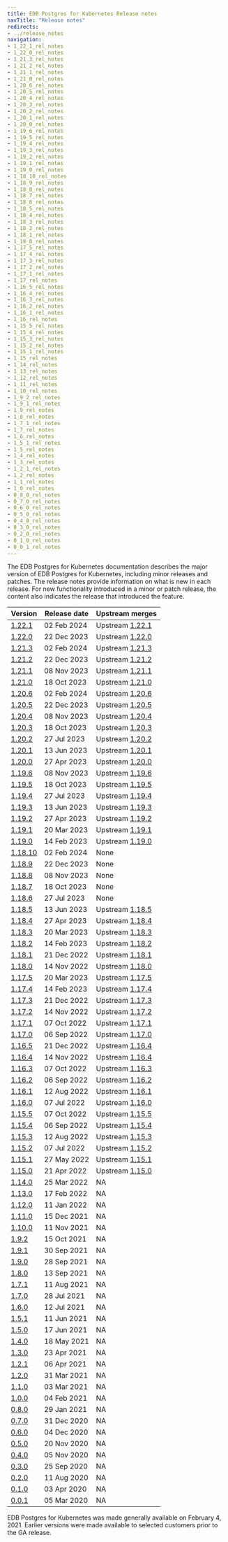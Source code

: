 ```yaml
---
title: EDB Postgres for Kubernetes Release notes
navTitle: "Release notes"
redirects:
- ../release_notes
navigation:
- 1_22_1_rel_notes
- 1_22_0_rel_notes
- 1_21_3_rel_notes
- 1_21_2_rel_notes
- 1_21_1_rel_notes
- 1_21_0_rel_notes
- 1_20_6_rel_notes
- 1_20_5_rel_notes
- 1_20_4_rel_notes
- 1_20_3_rel_notes
- 1_20_2_rel_notes
- 1_20_1_rel_notes
- 1_20_0_rel_notes
- 1_19_6_rel_notes
- 1_19_5_rel_notes
- 1_19_4_rel_notes
- 1_19_3_rel_notes
- 1_19_2_rel_notes
- 1_19_1_rel_notes
- 1_19_0_rel_notes
- 1_18_10_rel_notes
- 1_18_9_rel_notes
- 1_18_8_rel_notes
- 1_18_7_rel_notes
- 1_18_6_rel_notes
- 1_18_5_rel_notes
- 1_18_4_rel_notes
- 1_18_3_rel_notes
- 1_18_2_rel_notes
- 1_18_1_rel_notes
- 1_18_0_rel_notes
- 1_17_5_rel_notes
- 1_17_4_rel_notes
- 1_17_3_rel_notes
- 1_17_2_rel_notes
- 1_17_1_rel_notes
- 1_17_rel_notes
- 1_16_5_rel_notes
- 1_16_4_rel_notes
- 1_16_3_rel_notes
- 1_16_2_rel_notes
- 1_16_1_rel_notes
- 1_16_rel_notes
- 1_15_5_rel_notes
- 1_15_4_rel_notes
- 1_15_3_rel_notes
- 1_15_2_rel_notes
- 1_15_1_rel_notes
- 1_15_rel_notes
- 1_14_rel_notes
- 1_13_rel_notes
- 1_12_rel_notes
- 1_11_rel_notes
- 1_10_rel_notes
- 1_9_2_rel_notes
- 1_9_1_rel_notes
- 1_9_rel_notes
- 1_8_rel_notes
- 1_7_1_rel_notes
- 1_7_rel_notes
- 1_6_rel_notes
- 1_5_1_rel_notes
- 1_5_rel_notes
- 1_4_rel_notes
- 1_3_rel_notes
- 1_2_1_rel_notes
- 1_2_rel_notes
- 1_1_rel_notes
- 1_0_rel_notes
- 0_8_0_rel_notes
- 0_7_0_rel_notes
- 0_6_0_rel_notes
- 0_5_0_rel_notes
- 0_4_0_rel_notes
- 0_3_0_rel_notes
- 0_2_0_rel_notes
- 0_1_0_rel_notes
- 0_0_1_rel_notes
---
```


The EDB Postgres for Kubernetes documentation describes the major version of EDB Postgres for Kubernetes, including minor releases and patches. The release notes provide information on what is new in each release. For new functionality introduced in a minor or patch release, the content also indicates the release that introduced the feature.

|          Version           | Release date |                                       Upstream merges                                       |
| -------------------------- | ------------ | ------------------------------------------------------------------------------------------- |
| [1.22.1](1_22_1_rel_notes) | 02 Feb 2024  | Upstream [1.22.1](https://cloudnative-pg.io/documentation/1.22/release_notes/v1.22/) |
| [1.22.0](1_22_0_rel_notes) | 22 Dec 2023  | Upstream [1.22.0](https://cloudnative-pg.io/documentation/1.22/release_notes/v1.22/) |
| [1.21.3](1_21_3_rel_notes) | 02 Feb 2024  | Upstream [1.21.3](https://cloudnative-pg.io/documentation/1.21/release_notes/v1.21/) |
| [1.21.2](1_21_2_rel_notes) | 22 Dec 2023  | Upstream [1.21.2](https://cloudnative-pg.io/documentation/1.21/release_notes/v1.21/) |
| [1.21.1](1_21_1_rel_notes) | 08 Nov 2023  | Upstream [1.21.1](https://cloudnative-pg.io/documentation/1.21/release_notes/v1.21/) |
| [1.21.0](1_21_0_rel_notes) | 18 Oct 2023  | Upstream [1.21.0](https://cloudnative-pg.io/documentation/1.21/release_notes/v1.21/) |
| [1.20.6](1_20_6_rel_notes) | 02 Feb 2024  | Upstream [1.20.6](https://cloudnative-pg.io/documentation/1.20/release_notes/v1.20/) |
| [1.20.5](1_20_5_rel_notes) | 22 Dec 2023  | Upstream [1.20.5](https://cloudnative-pg.io/documentation/1.20/release_notes/v1.20/) |
| [1.20.4](1_20_4_rel_notes) | 08 Nov 2023  | Upstream [1.20.4](https://cloudnative-pg.io/documentation/1.20/release_notes/v1.20/) |
| [1.20.3](1_20_3_rel_notes) | 18 Oct 2023  | Upstream [1.20.3](https://cloudnative-pg.io/documentation/1.20/release_notes/v1.20/) |
| [1.20.2](1_20_2_rel_notes) | 27 Jul 2023  | Upstream [1.20.2](https://cloudnative-pg.io/documentation/1.20/release_notes/v1.20/) |
| [1.20.1](1_20_1_rel_notes) | 13 Jun 2023  | Upstream [1.20.1](https://cloudnative-pg.io/documentation/1.20/release_notes/v1.20/) |
| [1.20.0](1_20_0_rel_notes) | 27 Apr 2023  | Upstream [1.20.0](https://cloudnative-pg.io/documentation/1.20/release_notes/v1.20/) |
| [1.19.6](1_19_6_rel_notes) | 08 Nov 2023  | Upstream [1.19.6](https://cloudnative-pg.io/documentation/1.19/release_notes/v1.19/) |
| [1.19.5](1_19_5_rel_notes) | 18 Oct 2023  | Upstream [1.19.5](https://cloudnative-pg.io/documentation/1.19/release_notes/v1.19/) |
| [1.19.4](1_19_4_rel_notes) | 27 Jul 2023  | Upstream [1.19.4](https://cloudnative-pg.io/documentation/1.19/release_notes/v1.19/) |
| [1.19.3](1_19_3_rel_notes) | 13 Jun 2023  | Upstream [1.19.3](https://cloudnative-pg.io/documentation/1.19/release_notes/v1.19/) |
| [1.19.2](1_19_2_rel_notes) | 27 Apr 2023  | Upstream [1.19.2](https://cloudnative-pg.io/documentation/1.19/release_notes/v1.19/) |
| [1.19.1](1_19_1_rel_notes) | 20 Mar 2023  | Upstream [1.19.1](https://cloudnative-pg.io/documentation/1.19/release_notes/v1.19/) |
| [1.19.0](1_19_0_rel_notes) | 14 Feb 2023  | Upstream [1.19.0](https://cloudnative-pg.io/documentation/1.19/release_notes/v1.19/) |
| [1.18.10](1_18_10_rel_notes) | 02 Feb 2024 | None |
| [1.18.9](1_18_9_rel_notes) | 22 Dec 2023 | None |
| [1.18.8](1_18_8_rel_notes) | 08 Nov 2023 | None |
| [1.18.7](1_18_7_rel_notes) | 18 Oct 2023 | None |
| [1.18.6](1_18_6_rel_notes) | 27 Jul 2023 | None |
| [1.18.5](1_18_5_rel_notes) | 13 Jun 2023 | Upstream [1.18.5](https://cloudnative-pg.io/documentation/1.18/release_notes/v1.18/) |
| [1.18.4](1_18_4_rel_notes) | 27 Apr 2023 | Upstream [1.18.4](https://cloudnative-pg.io/documentation/1.18/release_notes/v1.18/) |
| [1.18.3](1_18_3_rel_notes) | 20 Mar 2023  | Upstream [1.18.3](https://cloudnative-pg.io/documentation/1.18/release_notes/v1.18/) |
| [1.18.2](1_18_2_rel_notes) | 14 Feb 2023  | Upstream [1.18.2](https://cloudnative-pg.io/documentation/1.18/release_notes/v1.18/) |
| [1.18.1](1_18_1_rel_notes) | 21 Dec 2022  | Upstream [1.18.1](https://cloudnative-pg.io/documentation/1.18/release_notes/v1.18/) |
| [1.18.0](1_18_0_rel_notes) | 14 Nov 2022  | Upstream [1.18.0](https://cloudnative-pg.io/documentation/1.18/release_notes/v1.18/) |
| [1.17.5](1_17_5_rel_notes) | 20 Mar 2023  | Upstream [1.17.5](https://cloudnative-pg.io/documentation/1.17/release_notes/v1.17/) |
| [1.17.4](1_17_4_rel_notes) | 14 Feb 2023  | Upstream [1.17.4](https://cloudnative-pg.io/documentation/1.17/release_notes/v1.17/) |
| [1.17.3](1_17_3_rel_notes) | 21 Dec 2022  | Upstream [1.17.3](https://cloudnative-pg.io/documentation/1.17/release_notes/v1.17/) |
| [1.17.2](1_17_2_rel_notes) | 14 Nov 2022  | Upstream [1.17.2](https://cloudnative-pg.io/documentation/1.17/release_notes/v1.17/) |
| [1.17.1](1_17_1_rel_notes) | 07 Oct 2022  | Upstream [1.17.1](https://cloudnative-pg.io/documentation/1.17/release_notes/v1.17/) |
| [1.17.0](1_17_rel_notes)   | 06 Sep 2022  | Upstream [1.17.0](https://cloudnative-pg.io/documentation/1.17/release_notes/v1.17/) |
| [1.16.5](1_16_5_rel_notes) | 21 Dec 2022 | Upstream [1.16.4](https://cloudnative-pg.io/documentation/1.16/release_notes/v1.16/) |
| [1.16.4](1_16_4_rel_notes) | 14 Nov 2022 | Upstream [1.16.4](https://cloudnative-pg.io/documentation/1.16/release_notes/v1.16/) |
| [1.16.3](1_16_3_rel_notes) | 07 Oct 2022  | Upstream [1.16.3](https://cloudnative-pg.io/documentation/1.16/release_notes/v1.16/) |
| [1.16.2](1_16_2_rel_notes) | 06 Sep 2022  | Upstream [1.16.2](https://cloudnative-pg.io/documentation/1.16/release_notes/v1.16/) |
| [1.16.1](1_16_1_rel_notes) | 12 Aug 2022 | Upstream [1.16.1](https://cloudnative-pg.io/documentation/1.16/release_notes/v1.16/) |
| [1.16.0](1_16_rel_notes)   | 07 Jul 2022 | Upstream [1.16.0](https://cloudnative-pg.io/documentation/1.16/release_notes/v1.16) |
| [1.15.5](1_15_5_rel_notes) | 07 Oct 2022  | Upstream [1.15.5](https://cloudnative-pg.io/documentation/1.15/release_notes/v1.15) |
| [1.15.4](1_15_4_rel_notes) | 06 Sep 2022  | Upstream [1.15.4](https://cloudnative-pg.io/documentation/1.15/release_notes/v1.15) |
| [1.15.3](1_15_3_rel_notes) | 12 Aug 2022 | Upstream [1.15.3](https://cloudnative-pg.io/documentation/1.15/release_notes/v1.15) |
| [1.15.2](1_15_2_rel_notes) | 07 Jul 2022 | Upstream [1.15.2](https://cloudnative-pg.io/documentation/1.15/release_notes/v1.15) |
| [1.15.1](1_15_1_rel_notes) | 27 May 2022 | Upstream [1.15.1](https://cloudnative-pg.io/documentation/1.15/release_notes/v1.15) |
| [1.15.0](1_15_rel_notes)   | 21 Apr 2022 | Upstream [1.15.0](https://cloudnative-pg.io/documentation/1.15/release_notes/v1.15) |
| [1.14.0](1_14_rel_notes)   | 25 Mar 2022 | NA                                                                                          |
| [1.13.0](1_13_rel_notes)   | 17 Feb 2022 | NA                                                                                          |
| [1.12.0](1_12_rel_notes)   | 11 Jan 2022 | NA                                                                                          |
| [1.11.0](1_11_rel_notes)   | 15 Dec 2021 | NA                                                                                          |
| [1.10.0](1_10_rel_notes)   | 11 Nov 2021 | NA                                                                                          |
| [1.9.2](1_9_2_rel_notes)   | 15 Oct 2021 | NA                                                                                          |
| [1.9.1](1_9_1_rel_notes)   | 30 Sep 2021 | NA                                                                                          |
| [1.9.0](1_9_rel_notes)     | 28 Sep 2021 | NA                                                                                          |
| [1.8.0](1_8_rel_notes)     | 13 Sep 2021 | NA                                                                                          |
| [1.7.1](1_7_1_rel_notes)   | 11 Aug 2021 | NA                                                                                          |
| [1.7.0](1_7_rel_notes)     | 28 Jul 2021 | NA                                                                                          |
| [1.6.0](1_6_rel_notes)     | 12 Jul 2021 | NA                                                                                          |
| [1.5.1](1_5_1_rel_notes)   | 11 Jun 2021 | NA                                                                                          |
| [1.5.0](1_5_rel_notes)     | 17 Jun 2021 | NA                                                                                          |
| [1.4.0](1_4_rel_notes)     | 18 May 2021 | NA                                                                                          |
| [1.3.0](1_3_rel_notes)     | 23 Apr 2021 | NA                                                                                          |
| [1.2.1](1_2_1_rel_notes)   | 06 Apr 2021 | NA                                                                                          |
| [1.2.0](1_2_rel_notes)     | 31 Mar 2021 | NA                                                                                          |
| [1.1.0](1_1_rel_notes)     | 03 Mar 2021 | NA                                                                                          |
| [1.0.0](1_0_rel_notes)     | 04 Feb 2021 | NA                                                                                          |
| [0.8.0](0_8_0_rel_notes)   | 29 Jan 2021 | NA                                                                                          |
| [0.7.0](0_7_0_rel_notes)   | 31 Dec 2020 | NA                                                                                          |
| [0.6.0](0_6_0_rel_notes)   | 04 Dec 2020 | NA                                                                                          |
| [0.5.0](0_5_0_rel_notes)   | 20 Nov 2020 | NA                                                                                          |
| [0.4.0](0_4_0_rel_notes)   | 05 Nov 2020 | NA                                                                                          |
| [0.3.0](0_3_0_rel_notes)   | 25 Sep 2020 | NA                                                                                          |
| [0.2.0](0_2_0_rel_notes)   | 11 Aug 2020 | NA                                                                                          |
| [0.1.0](0_1_0_rel_notes)   | 03 Apr 2020 | NA                                                                                          |
| [0.0.1](0_0_1_rel_notes)   | 05 Mar 2020 | NA                                                                                          |


EDB Postgres for Kubernetes was made generally available on February 4, 2021. Earlier versions were made available to selected customers prior to the GA release. 

